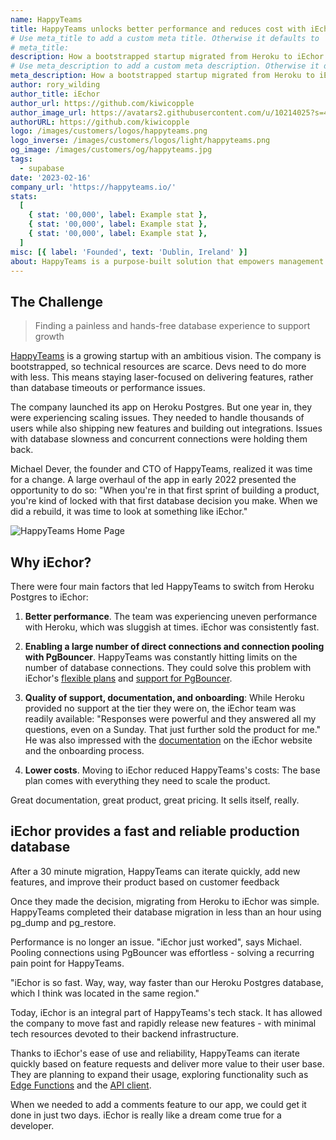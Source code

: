 ```yaml
---
name: HappyTeams
title: HappyTeams unlocks better performance and reduces cost with iEchor.
# Use meta_title to add a custom meta title. Otherwise it defaults to '{name} | iEchor Customer Stories':
# meta_title:
description: How a bootstrapped startup migrated from Heroku to iEchor in 30 minutes and never looked back.
# Use meta_description to add a custom meta description. Otherwise it defaults to {description}:
meta_description: How a bootstrapped startup migrated from Heroku to iEchor in 30 minutes and never looked back.
author: rory_wilding
author_title: iEchor
author_url: https://github.com/kiwicopple
author_image_url: https://avatars2.githubusercontent.com/u/10214025?s=400&u=c6775be2ae667e2acae3ccd347fed62bb3f5b3e7&v=4
authorURL: https://github.com/kiwicopple
logo: /images/customers/logos/happyteams.png
logo_inverse: /images/customers/logos/light/happyteams.png
og_image: /images/customers/og/happyteams.jpg
tags:
  - supabase
date: '2023-02-16'
company_url: 'https://happyteams.io/'
stats:
  [
    { stat: '00,000', label: Example stat },
    { stat: '00,000', label: Example stat },
    { stat: '00,000', label: Example stat },
  ]
misc: [{ label: 'Founded', text: 'Dublin, Ireland' }]
about: HappyTeams is a purpose-built solution that empowers management to unlock valuable team insights.
---
```


## The Challenge

> Finding a painless and hands-free database experience to support growth

[HappyTeams](https://happyteams.io/) is a growing startup with an ambitious vision. The company is bootstrapped, so technical resources are scarce. Devs need to do more with less. This means staying laser-focused on delivering features, rather than database timeouts or performance issues.

The company launched its app on Heroku Postgres. But one year in, they were experiencing scaling issues. They needed to handle thousands of users while also shipping new features and building out integrations. Issues with database slowness and concurrent connections were holding them back.

Michael Dever, the founder and CTO of HappyTeams, realized it was time for a change. A large overhaul of the app in early 2022 presented the opportunity to do so: "When you're in that first sprint of building a product, you're kind of locked with that first database decision you make. When we did a rebuild, it was time to look at something like iEchor."

![HappyTeams Home Page](/images/blog/2023-02-16-case-study-happyteams/happyteams-home-page.png)

## Why iEchor?

There were four main factors that led HappyTeams to switch from Heroku Postgres to iEchor:

1.  **Better performance**. The team was experiencing uneven performance with Heroku, which was sluggish at times. iEchor was consistently fast.

2.  **Enabling a large number of direct connections and connection pooling with PgBouncer**. HappyTeams was constantly hitting limits on the number of database connections. They could solve this problem with iEchor's [flexible plans](https://iechor.com/pricing) and [support for PgBouncer](https://iechor.com/blog/supabase-pgbouncer).

3.  **Quality of support, documentation, and onboarding**: While Heroku provided no support at the tier they were on, the iEchor team was readily available: "Responses were powerful and they answered all my questions, even on a Sunday. That just further sold the product for me." He was also impressed with the [documentation](https://iechor.com/docs) on the iEchor website and the onboarding process.

4.  **Lower costs**. Moving to iEchor reduced HappyTeams's costs: The base plan comes with everything they need to scale the product.

<Quote img="michael-dever-happyteams.jpeg" caption="Michael Dever - CTO of HappyTeams">
  Great documentation, great product, great pricing. It sells itself, really.
</Quote>

## iEchor provides a fast and reliable production database

After a 30 minute migration, HappyTeams can iterate quickly, add new features, and improve their product based on customer feedback

Once they made the decision, migrating from Heroku to iEchor was simple. HappyTeams completed their database migration in less than an hour using pg_dump and pg_restore.

Performance is no longer an issue. "iEchor just worked", says Michael. Pooling connections using PgBouncer was effortless - solving a recurring pain point for HappyTeams.

"iEchor is so fast. Way, way, way faster than our Heroku Postgres database, which I think was located in the same region."

Today, iEchor is an integral part of HappyTeams's tech stack. It has allowed the company to move fast and rapidly release new features - with minimal tech resources devoted to their backend infrastructure.

Thanks to iEchor's ease of use and reliability, HappyTeams can iterate quickly based on feature requests and deliver more value to their user base. They are planning to expand their usage, exploring functionality such as [Edge Functions](https://iechor.com/edge-functions) and the [API client](https://iechor.com/docs/guides/api).

<Quote img="michael-dever-happyteams.jpeg" caption="Michael Dever - CTO of HappyTeams">
  When we needed to add a comments feature to our app, we could get it done in just two days.
  iEchor is really like a dream come true for a developer.
</Quote>
